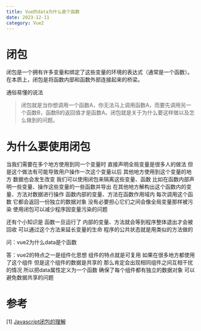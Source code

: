 ```yaml
---
title: Vue的data为什么是个函数
date: 2023-12-11
category: Vue2
---
```


# 闭包

闭包是一个拥有许多变量和绑定了这些变量的环境的表达式（通常是一个函数）。在本质上，闭包是将函数内部和函数外部连接起来的桥梁。

通俗易懂的说法

> 闭包就是当你想调用一个函数A，你无法马上调用函数A，而要先调用另一个函数B，函数B的返回值才是函数A。闭包就是关于为什么要这样做以及怎么做到的问题。

# 为什么要使用闭包

当我们需要在多个地方使用到同一个变量时 直接声明全局变量是很多人的做法 但是这个做法有可能导致用户操作一次这个变量以后 其他地方使用到这个变量的地方 数据也会发生改变
我们可以使用闭包来隔离这些变量、函数 比如在函数内部声明一些变量、操作这些变量的一些函数并导出 在其他地方解构出这个函数内的变量、方法对数据进行操作
函数内部的变量、方法在函数作用域内 每次调用这个函数 它都会返回一份独立的数据对象 没有必要担心它们之间会像全局变量那样被污染 使用闭包可以减少程序因变量污染的问题

还有个小知识是 函数一旦运行了 内部的变量、方法就会等到程序整体退出才会被回收 可以通过这个方法来延长变量的生命 程序的公共状态就是用类似的方法做的

问：vue2为什么data是个函数

答：vue2的特点之一是组件化思想 组件的特点就是可复用 如果在很多地方都使用了这个组件 但是这个组件的数据是共享的 那么肯定会出现相同组件之间互相干扰的情况
所以把data属性定义为一个函数 确保了每个组件都有独立的数据对象 可以避免数据共享的问题

# 参考

[1] <a href="https://blog.csdn.net/u010990854/article/details/124567064" target="_blank">Javascript闭包的理解</a>

